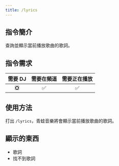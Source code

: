 ```yaml
---
title: /lyrics
---
```


## 指令簡介  
<Info>
查詢並顯示當前播放歌曲的歌詞。
</Info>

## 指令需求
| 需要 DJ |	需要在頻道 | 需要正在播放 |
| :-----: | :-------: | :---------: |
|   ❎   |    ✅     |     ✅      |

## 使用方法  
打出 `/lyrics`，青蛙音樂將會顯示當前播放歌曲的歌詞。

## 顯示的東西
- 歌詞
- 找不到歌詞
